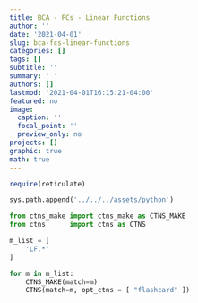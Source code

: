 ```yaml
---
title: BCA - FCs - Linear Functions
author: ''
date: '2021-04-01'
slug: bca-fcs-linear-functions
categories: []
tags: []
subtitle: ''
summary: ' '
authors: []
lastmod: '2021-04-01T16:15:21-04:00'
featured: no
image:
  caption: ''
  focal_point: ''
  preview_only: no
projects: []
graphic: true
math: true
---
```

```r
require(reticulate)
```

```python
sys.path.append('../../../assets/python')

from ctns_make import ctns_make as CTNS_MAKE
from ctns      import ctns as CTNS
```

```python
m_list = [
    'LF.*'
]

for m in m_list:
    CTNS_MAKE(match=m)
    CTNS(match=m, opt_ctns = [ "flashcard" ])
```
